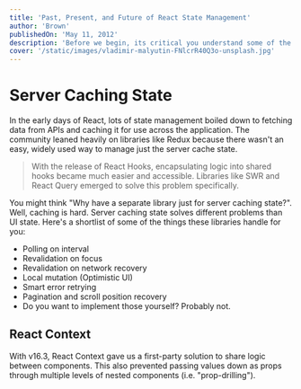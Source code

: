 ```yaml
---
title: 'Past, Present, and Future of React State Management'
author: 'Brown'
publishedOn: 'May 11, 2012'
description: 'Before we begin, its critical you understand some of the terms commonly used. These arent the canonical names.'
cover: '/static/images/vladimir-malyutin-FNlcrR40Q3o-unsplash.jpg'
---
```


# Server Caching State

In the early days of React, lots of state management boiled down to fetching data from APIs and caching it for use across the application. The community leaned heavily on libraries like Redux because there wasn't an easy, widely used way to manage just the server cache state.

> With the release of React Hooks, encapsulating logic into shared hooks became much easier and accessible. Libraries like SWR and React Query emerged to solve this problem specifically.

You might think "Why have a separate library just for server caching state?". Well, caching is hard. Server caching state solves different problems than UI state. Here's a shortlist of some of the things these libraries handle for you:

- Polling on interval
- Revalidation on focus
- Revalidation on network recovery
- Local mutation (Optimistic UI)
- Smart error retrying
- Pagination and scroll position recovery
- Do you want to implement those yourself? Probably not.



##  React Context

With v16.3, React Context gave us a first-party solution to share logic between components.
This also prevented passing values down as props through multiple levels of nested components (i.e. "prop-drilling").